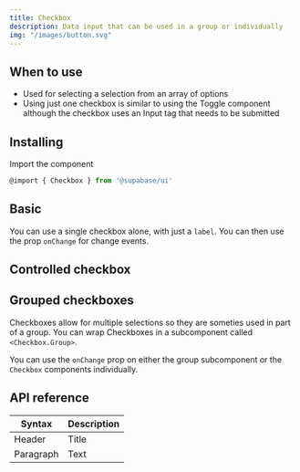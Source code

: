 ```yaml
---
title: Checkbox
description: Data input that can be used in a group or individually
img: "/images/button.svg"
---
```


## When to use

- Used for selecting a selection from an array of options
- Using just one checkbox is similar to using the Toggle component although the checkbox uses an Input tag that needs to be submitted

## Installing

Import the component

```js
@import { Checkbox } from '@supabase/ui'
```

## Basic

You can use a single checkbox alone, with just a `label`. You can then use the prop `onChange` for change events.

<CodeSample sample="CheckboxBasic" v="0" />

## Controlled checkbox

<CodeSample sample="CheckboxControlled" v="0" />

## Grouped checkboxes

Checkboxes allow for multiple selections so they are someties used in part of a group. You can wrap Checkboxes in a subcomponent called `<Checkbox.Group>`.

You can use the `onChange` prop on either the group subcomponent or the `Checkbox` components individually.

<CodeSample sample="CheckboxGrouped" v="0" />

## API reference

| Syntax    | Description |
| --------- | ----------- |
| Header    | Title       |
| Paragraph | Text        |
